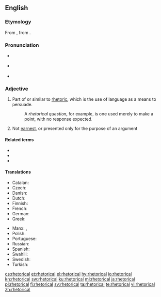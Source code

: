 ==English==
{{was wotd|2007|February|26}}

===Etymology===
From {{etyl|la|en}} {{term|rhētoricus|lang=la}}, from {{etyl|grc|en}} {{term|ῥητορικός||concerning public speaking|lang=grc}}.

===Pronunciation===
* {{a|RP}} {{IPA|/ɹɪˈtɒɹ.ɪ.kəl/|/ɹəˈtɒɹ.ɪ.kəl/|lang=en}}
* {{a|US}} {{IPA|/ɹɪˈtɔɹɪkəl/|/ɹəˈtɔɹɪkəl/|lang=en}}
* {{audio|en-us-rhetorical.ogg|Audio (US)|lang=en}}

===Adjective===
{{en-adj|-}}

# Part of or similar to [[rhetoric]], which is the use of language as a means to persuade.
#: A ''rhetorical question'', for example, is one used merely to make a point, with no response expected.
# Not [[earnest]], or presented only for the purpose of an argument

====Related terms====
* {{l|en|rhetoric}}
* {{l|en|rhetorical question}}
* {{l|en|rhetorically}}

====Translations====
{{trans-top|part of or similar to rhetoric}}
* Catalan: {{t|ca|retòric}}
* Czech: {{t|cs|řečnický|m}}
* Danish: {{t+|da|retorisk}}
* Dutch: {{t+|nl|retorisch}}
* Finnish: {{t+|fi|retorinen}}
* French: {{t+|fr|rhétorique}}
* German: {{t+|de|rhetorisch}}
* Greek: {{t+|el|ρητορικός}}
{{trans-mid}}
* Manx: {{t|gv|retrickagh}}, {{t|gv|so-loayrtagh}}
* Polish: {{t|pl|retoryczny|m}}
* Portuguese: {{t+|pt|retórico}}
* Russian: {{t+|ru|ритори́ческий}}
* Spanish: {{t+|es|retórico}}
* Swahili: {{t+|sw|balagha}}
* Swedish: {{t+|sv|retorisk}}
* Turkish: {{t+|tr|sözbilimsel}}
{{trans-bottom}}

[[cs:rhetorical]]
[[et:rhetorical]]
[[el:rhetorical]]
[[hy:rhetorical]]
[[io:rhetorical]]
[[kn:rhetorical]]
[[sw:rhetorical]]
[[ku:rhetorical]]
[[ml:rhetorical]]
[[ja:rhetorical]]
[[pl:rhetorical]]
[[fi:rhetorical]]
[[sv:rhetorical]]
[[ta:rhetorical]]
[[te:rhetorical]]
[[vi:rhetorical]]
[[zh:rhetorical]]